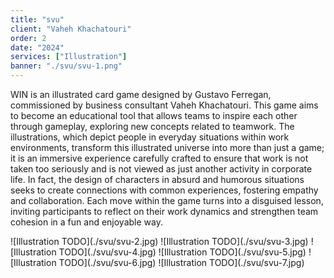 ```yaml
---
title: "svu"
client: "Vaheh Khachatouri"
order: 2
date: "2024"
services: ["Illustration"]
banner: "./svu/svu-1.png"
---
```


WIN is an illustrated card game designed by Gustavo Ferregan, commissioned by business consultant Vaheh Khachatouri. This game aims to become an educational tool that allows teams to inspire each other through gameplay, exploring new concepts related to teamwork. The illustrations, which depict people in everyday situations within work environments, transform this illustrated universe into more than just a game; it is an immersive experience carefully crafted to ensure that work is not taken too seriously and is not viewed as just another activity in corporate life. In fact, the design of characters in absurd and humorous situations seeks to create connections with common experiences, fostering empathy and collaboration. Each move within the game turns into a disguised lesson, inviting participants to reflect on their work dynamics and strengthen team cohesion in a fun and enjoyable way.

<Illustrations>
    ![Illustration TODO](./svu/svu-2.jpg)  
    ![Illustration TODO](./svu/svu-3.jpg)   
    ![Illustration TODO](./svu/svu-4.jpg)
    ![Illustration TODO](./svu/svu-5.jpg)
    ![Illustration TODO](./svu/svu-6.jpg)
    ![Illustration TODO](./svu/svu-7.jpg)


</Illustrations>



